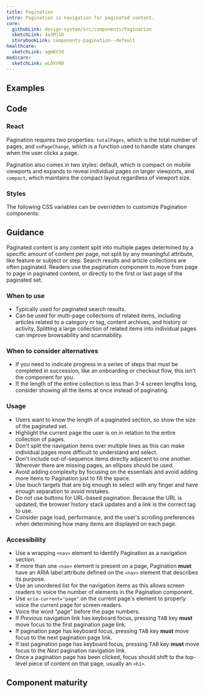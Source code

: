 ```yaml
---
title: Pagination
intro: Pagination is navigation for paginated content.
core:
  githubLink: design-system/src/components/Pagination
  sketchLink: 4a3Mj1D
  storybookLink: components-pagination--default
healthcare:
  sketchLink: agmKV3d
medicare:
  sketchLink: wLOVV9D
---
```


## Examples

<StorybookExample
  componentName="pagination"
  storyId="components-pagination--default"
/>

## Code

### React

Pagination requires two properties: `totalPages`, which is the total number of pages, and `onPageChange`, which is a function used to handle state changes when the user clicks a page.

Pagination also comes in two styles: default, which is compact on mobile viewports and expands to reveal individual pages on larger viewports, and `compact`, which maintains the compact layout regardless of viewport size.

<PropTable componentName="Pagination" />

### Styles

The following CSS variables can be overridden to customize Pagination components:

<ComponentThemeOptions
  componentname="pagination"
/>

## Guidance

Paginated content is any content split into multiple pages determined by a specific amount of content per page, not split by any meaningful attribute, like feature or subject or step. Search results and article collections are often paginated. Readers use the pagination component to move from page to page in paginated content, or directly to the first or last page of the paginated set.

### When to use

- Typically used for paginated search results.
- Can be used for multi-page collections of related items, including articles related to a category or tag, content archives, and history or activity. Splitting a large collection of related items into individual pages can improve browsability and scannability.

### When to consider alternatives

- If you need to indicate progress in a series of steps that must be completed in succession, like an onboarding or checkout flow, this isn't the component for you.
- If the length of the entire collection is less than 3-4 screen lengths long, consider showing all the items at once instead of paginating.

### Usage

- Users want to know the length of a paginated section, so show the size of the paginated set.
- Highlight the current page the user is on in relation to the entire collection of pages.
- Don't split the navigation items over multiple lines as this can make individual pages more difficult to understand and select.
- Don't include out-of-sequence items directly adjacent to one another. Wherever there are missing pages, an ellipses should be used.
- Avoid adding complexity by focusing on the essentials and avoid adding more items to Pagination just to fill the space.
- Use touch targets that are big enough to select with any finger and have enough separation to avoid mistakes.
- Do not use buttons for URL-based pagination. Because the URL is updated, the browser history stack updates and a link is the correct tag to use.
- Consider page load, performance, and the user's scrolling preferences when determining how many items are displayed on each page.

### Accessibility

- Use a wrapping `<nav>` element to identify Pagination as a navigation section.
- If more than one `<nav>` element is present on a page, Pagination **must** have an ARIA label attribute defined on the `<nav>` element that describes its purpose.
- Use an unordered list for the navigation items as this allows screen readers to voice the number of elements in the Pagination component.
- Use `aria-current="page"` on the current page's element to properly voice the current page for screen readers.
- Voice the word "page" before the page numbers.
- If _Previous_ navigation link has keyboard focus, pressing <kbd>TAB</kbd> key **must** move focus to the first pagination page link.
- If pagination page has keyboard focus, pressing <kbd>TAB</kbd> key **must** move focus to the next pagination page link.
- If last pagination page has keyboard focus, pressing <kbd>TAB</kbd> key **must** move focus to the _Next_ pagination navigation link.
- Once a pagination page has been clicked, focus should shift to the top-level piece of content on that page, usually an `<h1>`.

## Component maturity

<MaturityChecklist
  a11yStandards={true}
  color={true}
  forcedColors={false}
  screenReaders={false}
  keyboardNavigable={true}
  storybook={true}
  responsive={true}
  spanish={true}
  completeUiKit={false}
  responsiveUiKit={false}
  tokensInCode={true}
  tokensInSketch={true}
/>